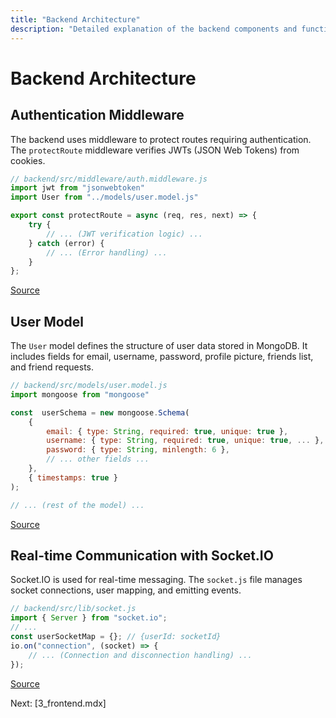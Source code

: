 ```yaml
---
title: "Backend Architecture"
description: "Detailed explanation of the backend components and functionalities."
---
```

# Backend Architecture

<TOC />

## Authentication Middleware

The backend uses middleware to protect routes requiring authentication.  The `protectRoute` middleware verifies JWTs (JSON Web Tokens) from cookies.

```javascript
// backend/src/middleware/auth.middleware.js
import jwt from "jsonwebtoken"
import User from "../models/user.model.js"

export const protectRoute = async (req, res, next) => {
    try {
        // ... (JWT verification logic) ...
    } catch (error) {
        // ... (Error handling) ...
    }
};
```

[Source](https://github.com/shinymack/Chat-App-MERN/blob/main/backend/src/middleware/auth.middleware.js)

## User Model

The `User` model defines the structure of user data stored in MongoDB.  It includes fields for email, username, password, profile picture, friends list, and friend requests.

```javascript
// backend/src/models/user.model.js
import mongoose from "mongoose"

const  userSchema = new mongoose.Schema(
    {
        email: { type: String, required: true, unique: true },
        username: { type: String, required: true, unique: true, ... },
        password: { type: String, minlength: 6 },
        // ... other fields ...
    },
    { timestamps: true } 
);

// ... (rest of the model) ...
```

[Source](https://github.com/shinymack/Chat-App-MERN/blob/main/backend/src/models/user.model.js)


## Real-time Communication with Socket.IO

Socket.IO is used for real-time messaging.  The `socket.js` file manages socket connections, user mapping, and emitting events.

```javascript
// backend/src/lib/socket.js
import { Server } from "socket.io";
// ...
const userSocketMap = {}; // {userId: socketId}
io.on("connection", (socket) => {
    // ... (Connection and disconnection handling) ...
});
```

[Source](https://github.com/shinymack/Chat-App-MERN/blob/main/backend/src/lib/socket.js)

Next: [3_frontend.mdx]